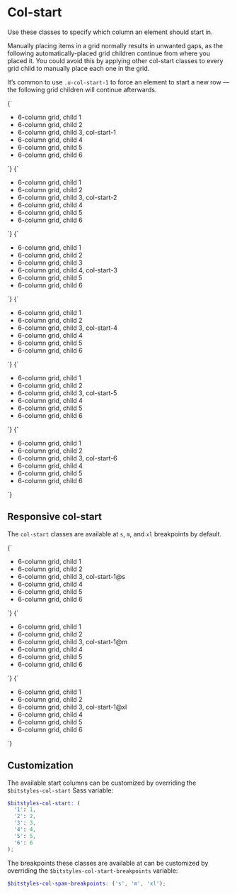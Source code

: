 
<Meta title="Utilities/col-start" />

# Col-start

Use these classes to specify which column an element should start in.

Manually placing items in a grid normally results in unwanted gaps, as the following automatically-placed grid children continue from where you placed it. You could avoid this by applying other col-start classes to every grid child to manually place each one in the grid.

It’s common to use `.u-col-start-1` to force an element to start a new row — the following grid children will continue afterwards.

<Canvas isColumn>
  <Story name="u-col-start-1">
    {`
      <ul class="u-grid u-gap-m u-grid-cols-6 u-padding-m u-bg--gray-10 a-list-reset">
        <li class="u-bg--background u-padding-m a-card">6-column grid, child 1</li>
        <li class="u-bg--background u-padding-m a-card">6-column grid, child 2</li>
        <li class="u-bg--brand-2 u-padding-m a-card u-col-start-1">6-column grid, child 3, col-start-1</li>
        <li class="u-bg--background u-padding-m a-card">6-column grid, child 4</li>
        <li class="u-bg--background u-padding-m a-card">6-column grid, child 5</li>
        <li class="u-bg--background u-padding-m a-card">6-column grid, child 6</li>
      </ul>
    `}
  </Story>
  <Story name="u-col-start-2">
    {`
      <ul class="u-grid u-gap-m u-grid-cols-6 u-padding-m u-bg--gray-10 a-list-reset">
        <li class="u-bg--background u-padding-m a-card">6-column grid, child 1</li>
        <li class="u-bg--background u-padding-m a-card">6-column grid, child 2</li>
        <li class="u-bg--brand-2 u-padding-m a-card u-col-start-2">6-column grid, child 3, col-start-2</li>
        <li class="u-bg--background u-padding-m a-card">6-column grid, child 4</li>
        <li class="u-bg--background u-padding-m a-card">6-column grid, child 5</li>
        <li class="u-bg--background u-padding-m a-card">6-column grid, child 6</li>
      </ul>
    `}
  </Story>
  <Story name="u-col-start-3">
    {`
      <ul class="u-grid u-gap-m u-grid-cols-6 u-padding-m u-bg--gray-10 a-list-reset">
        <li class="u-bg--background u-padding-m a-card">6-column grid, child 1</li>
        <li class="u-bg--background u-padding-m a-card">6-column grid, child 2</li>
        <li class="u-bg--background u-padding-m a-card">6-column grid, child 3</li>
        <li class="u-bg--brand-2 u-padding-m a-card u-col-start-3">6-column grid, child 4, col-start-3</li>
        <li class="u-bg--background u-padding-m a-card">6-column grid, child 5</li>
        <li class="u-bg--background u-padding-m a-card">6-column grid, child 6</li>
      </ul>
    `}
  </Story>
  <Story name="u-col-start-4">
    {`
      <ul class="u-grid u-gap-m u-grid-cols-6 u-padding-m u-bg--gray-10 a-list-reset">
        <li class="u-bg--background u-padding-m a-card">6-column grid, child 1</li>
        <li class="u-bg--background u-padding-m a-card">6-column grid, child 2</li>
        <li class="u-bg--brand-2 u-padding-m a-card u-col-start-4">6-column grid, child 3, col-start-4</li>
        <li class="u-bg--background u-padding-m a-card">6-column grid, child 4</li>
        <li class="u-bg--background u-padding-m a-card">6-column grid, child 5</li>
        <li class="u-bg--background u-padding-m a-card">6-column grid, child 6</li>
      </ul>
    `}
  </Story>
  <Story name="u-col-start-5">
    {`
      <ul class="u-grid u-gap-m u-grid-cols-6 u-padding-m u-bg--gray-10 a-list-reset">
        <li class="u-bg--background u-padding-m a-card">6-column grid, child 1</li>
        <li class="u-bg--background u-padding-m a-card">6-column grid, child 2</li>
        <li class="u-bg--brand-2 u-padding-m a-card u-col-start-5">6-column grid, child 3, col-start-5</li>
        <li class="u-bg--background u-padding-m a-card">6-column grid, child 4</li>
        <li class="u-bg--background u-padding-m a-card">6-column grid, child 5</li>
        <li class="u-bg--background u-padding-m a-card">6-column grid, child 6</li>
      </ul>
    `}
  </Story>
  <Story name="u-col-start-6">
    {`
      <ul class="u-grid u-gap-m u-grid-cols-6 u-padding-m u-bg--gray-10 a-list-reset">
        <li class="u-bg--background u-padding-m a-card">6-column grid, child 1</li>
        <li class="u-bg--background u-padding-m a-card">6-column grid, child 2</li>
        <li class="u-bg--brand-2 u-padding-m a-card u-col-start-6">6-column grid, child 3, col-start-6</li>
        <li class="u-bg--background u-padding-m a-card">6-column grid, child 4</li>
        <li class="u-bg--background u-padding-m a-card">6-column grid, child 5</li>
        <li class="u-bg--background u-padding-m a-card">6-column grid, child 6</li>
      </ul>
    `}
  </Story>
</Canvas>

## Responsive col-start

The `col-start` classes are available at `s`, `m`, and `xl` breakpoints by default.

<Canvas isColumn>
  <Story name="u-col-start-1@s">
    {`
      <ul class="u-grid u-gap-m u-grid-cols-6 u-padding-m u-bg--gray-10 a-list-reset">
        <li class="u-bg--background u-padding-m a-card">6-column grid, child 1</li>
        <li class="u-bg--background u-padding-m a-card">6-column grid, child 2</li>
        <li class="u-bg--brand-2 u-padding-m a-card u-col-start-1@s">6-column grid, child 3, col-start-1@s</li>
        <li class="u-bg--background u-padding-m a-card">6-column grid, child 4</li>
        <li class="u-bg--background u-padding-m a-card">6-column grid, child 5</li>
        <li class="u-bg--background u-padding-m a-card">6-column grid, child 6</li>
      </ul>
    `}
  </Story>
  <Story name="u-col-start-1@m">
    {`
      <ul class="u-grid u-gap-m u-grid-cols-6 u-padding-m u-bg--gray-10 a-list-reset">
        <li class="u-bg--background u-padding-m a-card">6-column grid, child 1</li>
        <li class="u-bg--background u-padding-m a-card">6-column grid, child 2</li>
        <li class="u-bg--brand-2 u-padding-m a-card u-col-start-1@m">6-column grid, child 3, col-start-1@m</li>
        <li class="u-bg--background u-padding-m a-card">6-column grid, child 4</li>
        <li class="u-bg--background u-padding-m a-card">6-column grid, child 5</li>
        <li class="u-bg--background u-padding-m a-card">6-column grid, child 6</li>
      </ul>
    `}
  </Story>
  <Story name="u-col-start-1@xl">
    {`
      <ul class="u-grid u-gap-m u-grid-cols-6 u-padding-m u-bg--gray-10 a-list-reset">
        <li class="u-bg--background u-padding-m a-card">6-column grid, child 1</li>
        <li class="u-bg--background u-padding-m a-card">6-column grid, child 2</li>
        <li class="u-bg--brand-2 u-padding-m a-card u-col-start-1@xl">6-column grid, child 3, col-start-1@xl</li>
        <li class="u-bg--background u-padding-m a-card">6-column grid, child 4</li>
        <li class="u-bg--background u-padding-m a-card">6-column grid, child 5</li>
        <li class="u-bg--background u-padding-m a-card">6-column grid, child 6</li>
      </ul>
    `}
  </Story>
</Canvas>

## Customization

The available start columns can be customized by overriding the `$bitstyles-col-start` Sass variable:

```scss
$bitstyles-col-start: (
  '1': 1,
  '2': 2,
  '3': 3,
  '4': 4,
  '5': 5,
  '6': 6
);
```

The breakpoints these classes are available at can be customized by overriding the `$bitstyles-col-start-breakpoints` variable:

```scss
$bitstyles-col-span-breakpoints: ('s', 'm', 'xl');
```
